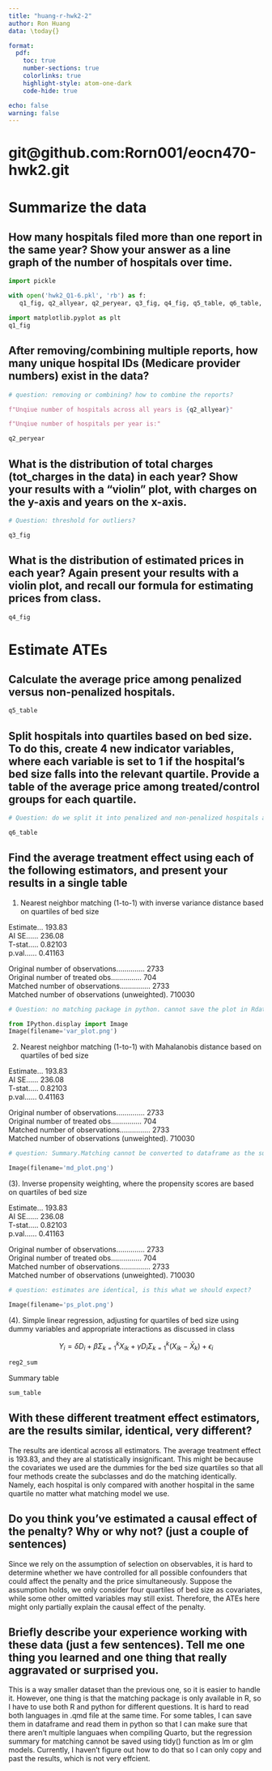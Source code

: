 ```yaml
---
title: "huang-r-hwk2-2"
author: Ron Huang
data: \today{}

format: 
  pdf: 
    toc: true
    number-sections: true
    colorlinks: true
    highlight-style: atom-one-dark
    code-hide: true

echo: false
warning: false
---
```


# git@github.com:Rorn001/eocn470-hwk2.git {.unnumbered}

# Summarize the data

## How many hospitals filed more than one report in the same year? Show your answer as a line graph of the number of hospitals over time.

```python
import pickle

with open('hwk2_Q1-6.pkl', 'rb') as f:
   q1_fig, q2_allyear, q2_peryear, q3_fig, q4_fig, q5_table, q6_table, sum_table, reg2_sum = pickle.load(f)

```

```python
import matplotlib.pyplot as plt
q1_fig
```

\newpage
## After removing/combining multiple reports, how many unique hospital IDs (Medicare provider numbers) exist in the data?

```python
# question: removing or combining? how to combine the reports?

f"Unqiue number of hospitals across all years is {q2_allyear}"

```

```python
f"Unqiue number of hospitals per year is:"

```

```python
q2_peryear
```


\newpage
## What is the distribution of total charges (tot_charges in the data) in each year? Show your results with a “violin” plot, with charges on the y-axis and years on the x-axis. 

```python
# Question: threshold for outliers?

q3_fig

```

\newpage
## What is the distribution of estimated prices in each year? Again present your results with a violin plot, and recall our formula for estimating prices from class.

```python

q4_fig

```

\newpage
# Estimate ATEs

## Calculate the average price among penalized versus non-penalized hospitals.

```python

q5_table

```

\newpage
## Split hospitals into quartiles based on bed size. To do this, create 4 new indicator variables, where each variable is set to 1 if the hospital’s bed size falls into the relevant quartile. Provide a table of the average price among treated/control groups for each quartile.

```python

# Question: do we split it into penalized and non-penalized hospitals and then define the quartiles variables, or do we define the quartiles variables first and then split it into penalized and non-penalized hospitals?

q6_table

```

\newpage
## Find the average treatment effect using each of the following estimators, and present your results in a single table
(1) Nearest neighbor matching (1-to-1) with inverse variance distance based on quartiles of bed size


Estimate...  193.83 \
AI SE......  236.08 \
T-stat.....  0.82103 \
p.val......  0.41163 \

Original number of observations..............  2733 \
Original number of treated obs...............  704 \
Matched number of observations...............  2733 \
Matched number of observations  (unweighted).  710030 \

```python
# Question: no matching package in python. cannot save the plot in Rdata and read it in python.

from IPython.display import Image
Image(filename='var_plot.png')
```

\newpage
(2) Nearest neighbor matching (1-to-1) with Mahalanobis distance based on quartiles of bed size

Estimate...  193.83 \
AI SE......  236.08 \
T-stat.....  0.82103 \
p.val......  0.41163 \

Original number of observations..............  2733 \
Original number of treated obs...............  704 \
Matched number of observations...............  2733 \
Matched number of observations  (unweighted).  710030 \

```python

# question: Summary.Matching cannot be converted to dataframe as the summary of lm or glm models by using tidy() function. is there a way to save it?

Image(filename='md_plot.png')
```

\newpage
(3). Inverse propensity weighting, where the propensity scores are based on quartiles of bed size

Estimate...  193.83 \
AI SE......  236.08 \
T-stat.....  0.82103 \
p.val......  0.41163 \


Original number of observations..............  2733 \
Original number of treated obs...............  704 \
Matched number of observations...............  2733 \
Matched number of observations  (unweighted).  710030 \

```python
# question: estimates are identical, is this what we should expect?

Image(filename='ps_plot.png')
```

\newpage
(4). Simple linear regression, adjusting for quartiles of bed size using dummy variables and appropriate interactions as discussed in class

$$
Y_i = \delta D_i + \beta \Sigma_{k=1}^k X_{ik} + \gamma D_i \Sigma_{k=1}^k (X_{ik} - \bar{X}_k) + \epsilon_i
$$


```python

reg2_sum

```




\newpage
Summary table

```python

sum_table

```

\newpage
## With these different treatment effect estimators, are the results similar, identical, very different?

The results are identical across all estimators. The average treatment effect is 193.83, and they are al statistically insignificant. This might be because the covariates we used are the dummies for the bed size quartiles so that all four methods create the subclasses and do the matching identically. Namely, each hospital is only compared with another hospital in the same quartile no matter what matching model we use. 


\newpage
## Do you think you’ve estimated a causal effect of the penalty? Why or why not? (just a couple of sentences)

Since we rely on the assumption of selection on observables, it is hard to determine whether we have controlled for all possible confounders that could affect the penalty and the price simultaneously. Suppose the assumption holds, we only consider four quartiles of bed size as covariates, while some other omitted variables may still exist. Therefore, the ATEs here might only partially explain the causal effect of the penalty.


\newpage
## Briefly describe your experience working with these data (just a few sentences). Tell me one thing you learned and one thing that really aggravated or surprised you.

This is a way smaller dataset than the previous one, so it is easier to handle it. However, one thing is that the matching package is only available in R, so I have to use both R and python for different questions. It is hard to read both languages in .qmd file at the same time. For some tables, I can save them in dataframe and read them in python so that I can make sure that there aren't multiple languaes when compiling Quarto, but the regression summary for matching cannot be saved using tidy() function as lm or glm models. Currently, I haven't figure out how to do that so I can only copy and past the results, which is not very effcient.